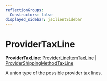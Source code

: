 ```yaml
---
reflectionGroups:
  Constructors: false
displayed_sidebar: jsClientSidebar
---
```



# ProviderTaxLine

 **ProviderTaxLine**: [ProviderLineItemTaxLine](js_client.internal.ProviderLineItemTaxLine.mdx) \| [ProviderShippingMethodTaxLine](js_client.internal.ProviderShippingMethodTaxLine.mdx)

A union type of the possible provider tax lines.
